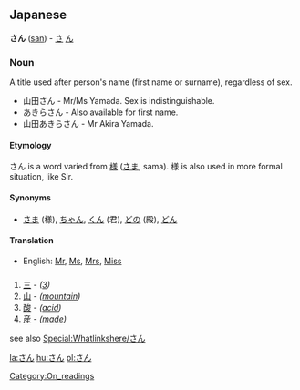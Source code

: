 == Japanese ==
'''さん''' ([[san]]) - [[さ]] [[ん]]

=== Noun ===
A title used after person's name (first name or surname), regardless of sex.
* 山田さん - Mr/Ms Yamada. Sex is indistinguishable. 
* あきらさん - Also available for first name.
* 山田あきらさん - Mr Akira Yamada.

====Etymology====
さん is a word varied from [[様]] ([[さま]], sama). 様 is also used in more formal situation, like Sir.

====Synonyms====
*[[さま]] (様), [[ちゃん]], [[くん]] (君), [[どの]] (殿), [[どん]]

====Translation====
*English: [[Mr]], [[Ms]], [[Mrs]], [[Miss]]

=== {{Furigana}} ===
# [[三]] - ''([[3]])''
# [[山]] - ''([[mountain]])''
# [[酸]] - ''([[acid]])''
# [[産]] - ''([[made]])''
{{onstub}}

see also [[Special:Whatlinkshere/さん]]
[[Category:On_readings]]

[[la:さん]]
[[hu:さん]]
[[pl:さん]]